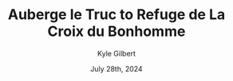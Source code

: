 ---
author: Kyle Gilbert
date: July 28th, 2024
id: DBPE3fFisL
parent: bQZ6JTM4hJ
route: tour-du-mont-blanc-2024/16648508499
gain: 4455
loss: 2015
miles: 11.46
time: 6,51
categories: stage,alps
title: Auberge le Truc to Refuge de La Croix du Bonhomme
readOnly: true
---